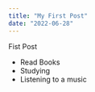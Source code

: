 ---
title: "My First Post"
date: "2022-06-28"
---

Fist Post

- Read Books
- Studying
- Listening to a music